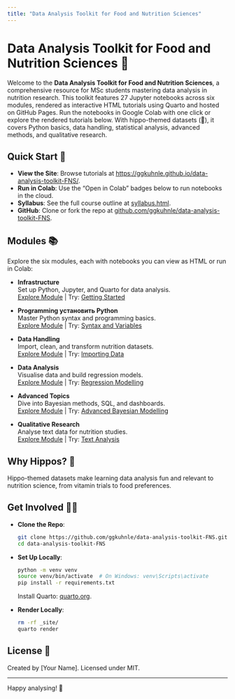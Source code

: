 ```yaml
---
title: "Data Analysis Toolkit for Food and Nutrition Sciences"
---
```


# Data Analysis Toolkit for Food and Nutrition Sciences 🦛

Welcome to the **Data Analysis Toolkit for Food and Nutrition Sciences**, a comprehensive resource for MSc students mastering data analysis in nutrition research. This toolkit features 27 Jupyter notebooks across six modules, rendered as interactive HTML tutorials using Quarto and hosted on GitHub Pages. Run the notebooks in Google Colab with one click or explore the rendered tutorials below. With hippo-themed datasets (🦛), it covers Python basics, data handling, statistical analysis, advanced methods, and qualitative research.

## Quick Start 🚀

- **View the Site**: Browse tutorials at [https://ggkuhnle.github.io/data-analysis-toolkit-FNS/](https://ggkuhnle.github.io/data-analysis-toolkit-FNS/).
- **Run in Colab**: Use the "Open in Colab" badges below to run notebooks in the cloud.
- **Syllabus**: See the full course outline at [syllabus.html](syllabus.html).
- **GitHub**: Clone or fork the repo at [github.com/ggkuhnle/data-analysis-toolkit-FNS](https://github.com/ggkuhnle/data-analysis-toolkit-FNS).

## Modules 📚

Explore the six modules, each with notebooks you can view as HTML or run in Colab:

- **Infrastructure**  
  Set up Python, Jupyter, and Quarto for data analysis.  
  [Explore Module](notebooks/infrastructure/) | Try: [Getting Started](https://colab.research.google.com/github/ggkuhnle/data-analysis-toolkit-FNS/blob/groks-revisions/notebooks/01_infrastructure/0_getting_started.ipynb)

- **Programming установить Python**  
  Master Python syntax and programming basics.  
  [Explore Module](notebooks/programming_basics/) | Try: [Syntax and Variables](https://colab.research.google.com/github/ggkuhnle/data-analysis-toolkit-FNS/blob/groks-revisions/notebooks/02_programming_basics/1_syntax_variables_comments.ipynb)

- **Data Handling**  
  Import, clean, and transform nutrition datasets.  
  [Explore Module](notebooks/data_handling/) | Try: [Importing Data](https://colab.research.google.com/github/ggkuhnle/data-analysis-toolkit-FNS/blob/groks-revisions/notebooks/03_data_handling/3.1_importing_data.ipynb)

- **Data Analysis**  
  Visualise data and build regression models.  
  [Explore Module](notebooks/data_analysis/) | Try: [Regression Modelling](https://colab.research.google.com/github/ggkuhnle/data-analysis-toolkit-FNS/blob/groks-revisions/notebooks/04_data_analysis/4.5_regression_modelling.ipynb)

- **Advanced Topics**  
  Dive into Bayesian methods, SQL, and dashboards.  
  [Explore Module](notebooks/advanced/) | Try: [Advanced Bayesian Modelling](https://colab.research.google.com/github/ggkuhnle/data-analysis-toolkit-FNS/blob/groks-revisions/notebooks/05_advanced/5.3_advanced_bayesian.ipynb)

- **Qualitative Research**  
  Analyse text data for nutrition studies.  
  [Explore Module](notebooks/qualitative/) | Try: [Text Analysis](https://colab.research.google.com/github/ggkuhnle/data-analysis-toolkit-FNS/blob/groks-revisions/notebooks/06_qualitative/6.2_text_analysis.ipynb)

## Why Hippos? 🦛

Hippo-themed datasets make learning data analysis fun and relevant to nutrition science, from vitamin trials to food preferences.

## Get Involved 🧑‍💻

- **Clone the Repo**:
  ```bash
  git clone https://github.com/ggkuhnle/data-analysis-toolkit-FNS.git
  cd data-analysis-toolkit-FNS
  ```
- **Set Up Locally**:
  ```bash
  python -m venv venv
  source venv/bin/activate  # On Windows: venv\Scripts\activate
  pip install -r requirements.txt
  ```
  Install Quarto: [quarto.org](https://quarto.org/docs/get-started/).
- **Render Locally**:
  ```bash
  rm -rf _site/
  quarto render
  ```

## License 📝

Created by [Your Name]. Licensed under MIT.

---

Happy analysing! 🚀